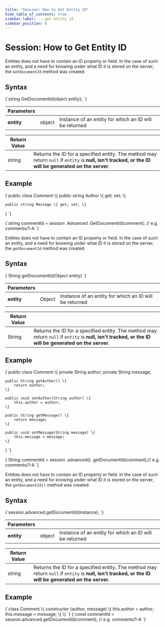 ```yaml
---
title: "Session: How to Get Entity ID"
hide_table_of_contents: true
sidebar_label: ...get entity id
sidebar_position: 6
---
```





# Session: How to Get Entity ID
<LanguageSwitcher supportedLanguages={supportedLanguages} />
<LanguageContent language="csharp">


Entities does not have to contain an ID property or field. In the case of such an entity, and a need for knowing under what ID it is stored on the server, the `GetDocumentId` method was created.

## Syntax

<TabItem value="get_document_id_1" label="get_document_id_1">
<CodeBlock language="csharp">
{`string GetDocumentId(object entity);
`}
</CodeBlock>
</TabItem>

| Parameters | | |
| ------------- | ------------- | ----- |
| **entity** | object | Instance of an entity for which an ID will be returned |

| Return Value | |
| ------------- | ----- |
| string | Returns the ID for a specified entity. The method may return `null` if `entity` is **null, isn't tracked, or the ID will be generated on the server**. |

## Example

<TabItem value="get_document_id_3" label="get_document_id_3">
<CodeBlock language="csharp">
{`public class Comment
\{
	public string Author \{ get; set; \}

	public string Message \{ get; set; \}
\}
`}
</CodeBlock>
</TabItem>

<TabItem value="get_document_id_2" label="get_document_id_2">
<CodeBlock language="csharp">
{`string commentId = session
	.Advanced
	.GetDocumentId(comment); // e.g. comments/1-A
`}
</CodeBlock>
</TabItem>


</LanguageContent>
<LanguageContent language="java">


Entities does not have to contain an ID property or field. In the case of such an entity, and a need for knowing under what ID it is stored on the server, the `getDocumentId` method was created.

## Syntax

<TabItem value="get_document_id_1" label="get_document_id_1">
<CodeBlock language="java">
{`String getDocumentId(Object entity)
`}
</CodeBlock>
</TabItem>

| Parameters | | |
| ------------- | ------------- | ----- |
| **entity** | Object | Instance of an entity for which an ID will be returned |

| Return Value | |
| ------------- | ----- |
| String | Returns the ID for a specified entity. The method may return `null` if `entity` is **null, isn't tracked, or the ID will be generated on the server**. |

## Example

<TabItem value="get_document_id_3" label="get_document_id_3">
<CodeBlock language="java">
{`public class Comment \{
    private String author;
    private String message;

    public String getAuthor() \{
        return author;
    \}

    public void setAuthor(String author) \{
        this.author = author;
    \}

    public String getMessage() \{
        return message;
    \}

    public void setMessage(String message) \{
        this.message = message;
    \}
\}
`}
</CodeBlock>
</TabItem>

<TabItem value="get_document_id_2" label="get_document_id_2">
<CodeBlock language="java">
{`String commentId = session
    .advanced()
    .getDocumentId(comment);// e.g. comments/1-A
`}
</CodeBlock>
</TabItem>


</LanguageContent>
<LanguageContent language="nodejs">


Entities does not have to contain an ID property or field. In the case of such an entity, and a need for knowing under what ID it is stored on the server, the `getDocumentId()` method was created.

## Syntax

<TabItem value="get_document_id_1" label="get_document_id_1">
<CodeBlock language="js">
{`session.advanced.getDocumentId(instance);
`}
</CodeBlock>
</TabItem>

| Parameters | | |
| ------------- | ------------- | ----- |
| **entity** | object | Instance of an entity for which an ID will be returned |

| Return Value | |
| ------------- | ----- |
| string | Returns the ID for a specified entity. The method may return `null` if `entity` is **null, isn't tracked, or the ID will be generated on the server**. |

## Example

<TabItem value="get_document_id_3" label="get_document_id_3">
<CodeBlock language="js">
{`class Comment \{
    constructor (author, message) \{
        this.author = author;
        this.message = message;
    \}
\}
`}
</CodeBlock>
</TabItem>

<TabItem value="get_document_id_2" label="get_document_id_2">
<CodeBlock language="js">
{`const commentId = session.advanced.getDocumentId(comment);    // e.g. comments/1-A
`}
</CodeBlock>
</TabItem>


</LanguageContent>

<!---
### Document Identifiers
- [Working with Document Identifiers](../../../client-api/document-identifiers/working-with-document-identifiers)
- [Global ID Generation Conventions](../../../client-api/configuration/identifier-generation/global)
- [Type-specific ID Generation Conventions](../../../client-api/configuration/identifier-generation/type-specific)
- [Working with document identifiers](../../document-identifiers/working-with-document-identifiers)

### Knowledge Base
- [Document Identifier Generation](../../../server/kb/document-identifier-generation)
- [Working with Document Identifiers](../../../client-api/document-identifiers/working-with-document-identifiers)
- [Global ID Generation Conventions](../../../client-api/configuration/identifier-generation/global)
- [Type-specific ID Generation Conventions](../../../client-api/configuration/identifier-generation/type-specific)


-->